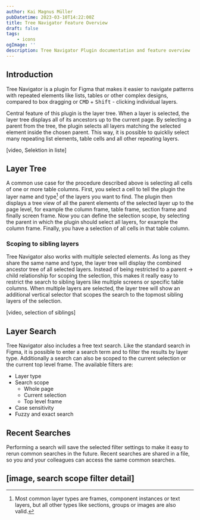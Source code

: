 ```yaml
---
author: Kai Magnus Müller
pubDatetime: 2023-03-10T14:22:00Z
title: Tree Navigator Feature Overview
draft: false
tags:
    - icons
ogImage: ''
description: Tree Navigator Plugin documentation and feature overview
---
```



## Introduction

Tree Navigator is a plugin for Figma that makes it easier to navigate patterns with repeated elements like lists, tables or other complex designs, compared to box dragging or <kbd>CMD</kbd> + <kbd>Shift</kbd> - clicking individual layers.

Central feature of this plugin is the layer tree. When a layer is selected, the layer tree displays all of its ancestors up to the current page. By selecting a parent from the tree, the plugin selects all layers matching the selected element inside the chosen parent. This way, it is possible to quickliy select many repeating list elements, table cells and all other repeating layers.

[video, Selektion in liste]

<Figure
	alt="Selecting and changing the color style of all links in the bookmark list with the layer tree."
	src="/video/tree-navigator/2023-03-28 14-30-24.mp4"
	type="video"
	aspectRatio="16/9"></Figure>

## Layer Tree

A common use case for the procedure described above is selecting all cells of one or more table columns. First, you select a cell to tell the plugin the layer name and type[^1] of the layers you want to find. The plugin then displays a tree view of all the parent elements of the selected layer up to the page level, for example the column frame, table frame, section frame and finally screen frame. Now you can define the selection scope, by selecting the parent in which the plugin should select all layers, for example the column frame. Finally, you have a selection of all cells in that table column.

<Figure
	alt=""
	src="https://res.cloudinary.com/dm3a0qioc/image/upload/v1680008433/LayerTree_02_i544hp.png"
	aspectRatio="16:10"></Figure>

### Scoping to sibling layers

Tree Navigator also works with multiple selected elements. As long as they share the same name and type, the layer tree will display the combined ancestor tree of all selected layers. Instead of being restricted to a parent -> child relationship for scoping the selection, this makes it really easy to restrict the search to sibling layers like multiple screens or specific table columns. When multiple layers are selected, the layer tree will show an additional vertical selector that scopes the search to the topmost sibling layers of the selection.

[video, selection of siblings]

## Layer Search

Tree Navigator also includes a free text search. Like the standard search in Figma, it is possible to enter a search term and to filter the results by layer type. Additionally a search can also be scoped to the current selection or the current top level frame. The available filters are:

-   Layer type
-   Search scope
    -   Whole page
    -   Current selection
    -   Top level frame
-   Case sensitivity
-   Fuzzy and exact search

## Recent Searches

Performing a search will save the selected filter settings to make it easy to rerun common searches in the future. Recent searches are shared in a file, so you and your colleagues can access the same common searches.

## [image, search scope filter detail]

[^1]: Most common layer types are frames, component instances or text layers, but all other types like sections, groups or images are also valid.
